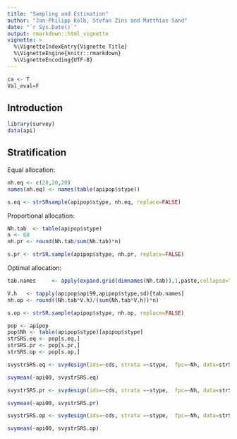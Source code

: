 ```yaml
---
title: "Sampling and Estimation"
author: "Jan-Philipp Kolb, Stefan Zins and Matthias Sand"
date: "`r Sys.Date()`"
output: rmarkdown::html_vignette
vignette: >
  %\VignetteIndexEntry{Vignette Title}
  %\VignetteEngine{knitr::rmarkdown}
  %\VignetteEncoding{UTF-8}
---
```


```r
ca <- T
Val_eval=F
```



## Introduction

```r
library(survey)
data(api)
```


## Stratification

Equal allocation:

```r
nh.eq <- c(20,20,20)
names(nh.eq) <- names(table(apipop$stype))

s.eq <- strSRsample(apipop$stype, nh.eq, replace=FALSE)
```

Proportional allocation:

```r
Nh.tab  <- table(apipop$stype)
n <- 60
nh.pr <- round(Nh.tab/sum(Nh.tab)*n)

s.pr <- strSR.sample(apipop$stype, nh.pr, replace=FALSE)
```

Optimal allocation: 

```r
tab.names     <- apply(expand.grid(dimnames(Nh.tab)),1,paste,collapse="_")

V.h   <- tapply(apipop$api99,apipop$stype,sd)[tab.names]
nh.op <- round((Nh.tab*V.h)/(sum(Nh.tab*V.h))*n)

s.op <- strSR.sample(apipop$stype, nh.op, replace=FALSE)
```

```r
pop <- apipop
pop$Nh <- table(apipop$stype)[apipop$stype]
strSRS.eq <- pop[s.eq,]
strSRS.pr <- pop[s.pr,]
strSRS.op <- pop[s.op,]
```

```r
svystrSRS.eq <- svydesign(ids=~cds, strata =~stype,  fpc=~Nh, data=strSRS.eq)

svymean(~api00, svystrSRS.eq)
```

```r
svystrSRS.pr <- svydesign(ids=~cds, strata =~stype,  fpc=~Nh, data=strSRS.pr)

svymean(~api00, svystrSRS.pr)
```

```r
svystrSRS.op <- svydesign(ids=~cds, strata =~stype,  fpc=~Nh, data=strSRS.op)

svymean(~api00, svystrSRS.op)
```


